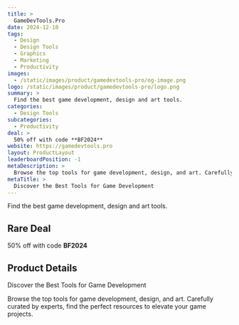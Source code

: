 ```yaml
---
title: >
  GameDevTools.Pro
date: 2024-12-10
tags:
  - Design
  - Design Tools
  - Graphics
  - Marketing
  - Productivity
images:
  - /static/images/product/gamedevtools-pro/og-image.png
logo: /static/images/product/gamedevtools-pro/logo.png
summary: >
  Find the best game development, design and art tools.
categories:
  - Design Tools
subcategories:
  - Productivity
deal: >
  50% off with code **BF2024**
website: https://gamedevtools.pro
layout: ProductLayout
leaderboardPosition: -1
metaDescription: >
  Browse the top tools for game development, design, and art. Carefully curated by experts, find the perfect resources to elevate your game projects.
metaTitle: >
  Discover the Best Tools for Game Development
---
```

Find the best game development, design and art tools.

## Rare Deal

50% off with code **BF2024**

## Product Details

Discover the Best Tools for Game Development

Browse the top tools for game development, design, and art. Carefully curated by experts, find the perfect resources to elevate your game projects.
